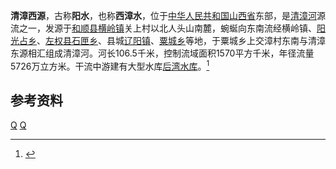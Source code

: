 '''清漳西源'''，古称'''{{ruby-py|轑|-{zh-cn:liǎo}-}}阳水'''，也称'''西漳水'''，位于[[中华人民共和国|中华人民共和国]][[山西省|山西省]]东部，是[[清漳河|清漳河]]源流之一，发源于[[和顺县|和顺县]][[横岭镇|横岭镇]]关上村以北人头山南麓，蜿蜒向东南流经横岭镇、[[阳光占乡|阳光占乡]]、[[左权县|左权县]][[石匣乡|石匣乡]]、县城[[辽阳镇|辽阳镇]]、[[粟城乡|粟城乡]]等地，于粟城乡上交漳村东南与清漳东源相汇组成清漳河。河长106.5千米，控制流域面积1570平方千米，年径流量5726万立方米。干流中游建有大型水库[[后湾水库|后湾水库]]。<ref name="中国河湖大典">{{cite book zh |author=《[[中国河湖大典|中国河湖大典]]》编纂委员会 |title=《中国河湖大典·海河卷》 |format=M |edition=1 |location=北京 |publisher=中国水利水电出版社 |date=2013年1月 |pages=180页 |id= ISBN 978-7-5170-0563-6}}</ref>
==参考资料==
{{reflist}}
[[Category:海河水系|Q]]
[[Category:山西河流|Q]]